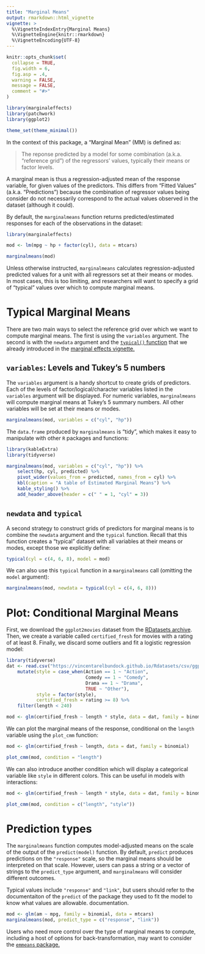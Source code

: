 ```yaml
---
title: "Marginal Means" 
output: rmarkdown::html_vignette
vignette: >
  %\VignetteIndexEntry{Marginal Means}
  %\VignetteEngine{knitr::rmarkdown}
  %\VignetteEncoding{UTF-8}
---
```


```r
knitr::opts_chunk$set(
  collapse = TRUE,
  fig.width = 6,
  fig.asp = .4,
  warning = FALSE,
  message = FALSE,
  comment = "#>"
)

library(marginaleffects)
library(patchwork)
library(ggplot2)

theme_set(theme_minimal())
```

In the context of this package, a "Marginal Mean" (MM) is defined as:

> The reponse predicted by a model for some combination (a.k.a. "reference grid") of the regressors' values, typically their means or factor levels. 

A marginal mean is thus a regression-adjusted mean of the response variable, for given values of the predictors. This differs from "Fitted Values" (a.k.a. "Predictions") because the combination of regressor values being consider do not necessarily correspond to the actual values observed in the dataset (although it could).

By default, the `marginalmeans` function returns predicted/estimated responses for each of the observations in the dataset:

```r
library(marginaleffects)

mod <- lm(mpg ~ hp + factor(cyl), data = mtcars)

marginalmeans(mod)
```

Unless otherwise instructed, `marginalmeans` calculates regression-adjusted predicted values for a unit with all regressors set at their means or modes. In most cases, this is too limiting, and researchers will want to specify a grid of "typical" values over which to compute marginal means.

# Typical Marginal Means

There are two main ways to select the reference grid over which we want to compute marginal means. The first is using the `variables` argument. The second is with the `newdata` argument and the [`typical()` function](reference/typical.html) that we already introduced in the [marginal effects vignette.](articles/mfx.html) 

## `variables`: Levels and Tukey's 5 numbers 

The `variables` argument is a handy shortcut to create grids of predictors. Each of the levels of factor/logical/character variables listed in the `variables` argument will be displayed. For numeric variables, `marginalmeans` will compute marginal means at Tukey's 5 summary numbers. All other variables will be set at their means or modes.

```r
marginalmeans(mod, variables = c("cyl", "hp"))
```

The `data.frame` produced by `marginalmeans` is "tidy", which makes it easy to manipulate with other `R` packages and functions:

```r
library(kableExtra)
library(tidyverse)

marginalmeans(mod, variables = c("cyl", "hp")) %>%
    select(hp, cyl, predicted) %>%
    pivot_wider(values_from = predicted, names_from = cyl) %>%
    kbl(caption = "A table of Estimated Marginal Means") %>%
    kable_styling() %>%
    add_header_above(header = c(" " = 1, "cyl" = 3))
```

## `newdata` and `typical`

A second strategy to construct grids of predictors for marginal means is to combine the `newdata` argument and the `typical` function. Recall that this function creates a "typical" dataset with all variables at their means or modes, except those we explicitly define:

```r
typical(cyl = c(4, 6, 8), model = mod)
```

We can also use this `typical` function in a `marginalmeans` call (omitting the `model` argument):

```r
marginalmeans(mod, newdata = typical(cyl = c(4, 6, 8)))
```

# Plot: Conditional Marginal Means

First, we download the `ggplot2movies` dataset from the [RDatasets archive](https://vincentarelbundock.github.io/Rdatasets/articles/data.html). Then, we create a variable called `certified_fresh` for movies with a rating of at least 8. Finally, we discard some outliers and fit a logistic regression model: 

```r
library(tidyverse)
dat <- read.csv("https://vincentarelbundock.github.io/Rdatasets/csv/ggplot2movies/movies.csv") %>%
    mutate(style = case_when(Action == 1 ~ "Action",
                             Comedy == 1 ~ "Comedy",
                             Drama == 1 ~ "Drama",
                             TRUE ~ "Other"),
           style = factor(style),
           certified_fresh = rating >= 8) %>%
    filter(length < 240)

mod <- glm(certified_fresh ~ length * style, data = dat, family = binomial)
```

We can plot the marginal means of the response, conditional on the `length` variable using the `plot_cmm` function:

```r
mod <- glm(certified_fresh ~ length, data = dat, family = binomial)

plot_cmm(mod, condition = "length")
```

We can also introduce another condition which will display a categorical variable like `style` in different colors. This can be useful in models with interactions:

```r
mod <- glm(certified_fresh ~ length * style, data = dat, family = binomial)

plot_cmm(mod, condition = c("length", "style"))
```

# Prediction types

The `marginalmeans` function computes model-adjusted means on the scale of the output of the `predict(model)` function. By default, `predict` produces predictions on the `"response"` scale, so the marginal means should be interpreted on that scale. However, users can pass a string or a vector of strings to the `predict_type` argument, and `marginalmeans` will consider different outcomes. 

Typical values include `"response"` and `"link"`, but users should refer to the documentaiton of the `predict` of the package they used to fit the model to know what values are allowable. documentation. 

```r
mod <- glm(am ~ mpg, family = binomial, data = mtcars)
marginalmeans(mod, predict_type = c("response", "link"))
```

Users who need more control over the type of marginal means to compute, including a host of options for back-transformation, may want to consider the [`emmeans` package.](https://cran.r-project.org/web/packages/emmeans/index.html)
